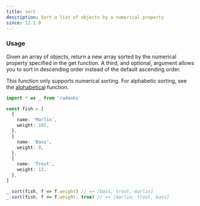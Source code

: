 ```yaml
---
title: sort
description: Sort a list of objects by a numerical property
since: 12.1.0
---
```


### Usage

Given an array of objects, return a new array sorted by the numerical property specified in the get function. A third, and optional, argument allows you to sort in descending order instead of the default ascending order.

This function only supports numerical sorting. For alphabetic sorting, see the [alphabetical](./alphabetical) function.

```ts twoslash
import * as _ from 'radashi'

const fish = [
  {
    name: 'Marlin',
    weight: 105,
  },
  {
    name: 'Bass',
    weight: 8,
  },
  {
    name: 'Trout',
    weight: 13,
  },
]

_.sort(fish, f => f.weight) // => [bass, trout, marlin]
_.sort(fish, f => f.weight, true) // => [marlin, trout, bass]
```
